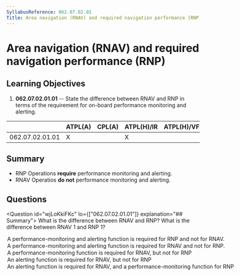 ```yaml
---
SyllabusReference: 062.07.02.01
Title: Area navigation (RNAV) and required navigation performance (RNP)
---
```


# Area navigation (RNAV) and required navigation performance (RNP)

## Learning Objectives

1. **062.07.02.01.01** -- State the difference between RNAV and RNP in terms of
   the requirement for on-board performance monitoring and alerting.

|                 | ATPL(A) | CPL(A) | ATPL(H)/IR | ATPL(H)/VFR | CPL(H) | IR  | CBIR(A) |
| --------------- | ------- | ------ | ---------- | ----------- | ------ | --- | ------- |
| 062.07.02.01.01 | X       |        | X          |             |        | X   | X       |

## Summary

- RNP Operations **require** performance monitoring and alerting.
- RNAV Operatios **do not** performance monitoring and alerting.

## Questions

<Question id="wjLoKkiFKc" lo={["062.07.02.01.01"]} explanation="## Summary">
  <Text variant="oneCorrect">What is the difference between RNAV and RNP?</Text>
  <Text variant="oneCorrect">
    What is the difference between RNAV 1 and RNP 1?
  </Text>
  <Option id="wjLoKkiFKc-1" correct why="">
    A performance-monitoring and alerting function is required for RNP and not
    for RNAV.
  </Option>
  <Option id="wjLoKkiFKc-2" why="">
    A performance-monitoring and alerting function is required for RNAV and not
    for RNP.
  </Option>
  <Option id="wjLoKkiFKc-3" why="">
    A performance-monitoring function is required for RNAV, but not for RNP
  </Option>
  <Option id="wjLoKkiFKc-4" why="">
    An alerting function is required for RNAV, but not for RNP
  </Option>
  <Option id="wjLoKkiFKc-5" why="">
    An alerting function is required for RNAV, and a performance-monitoring
    function for RNP
  </Option>
</Question>
